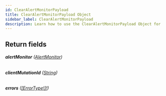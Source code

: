 ```yaml
---
id: ClearAlertMonitorPayload
title: ClearAlertMonitorPayload Object
sidebar_label: ClearAlertMonitorPayload
description: Learn how to use the ClearAlertMonitorPayload Object for 's API.
---
```


## Return fields

###### <b>alertMonitor</b> ([AlertMonitor](api/schema/object/AlertMonitor.mdx))

###### <b>clientMutationId</b> ([String](api/schema/scalar/String.mdx))

###### <b>errors</b> ([[ErrorType!]!](api/schema/object/ErrorType.mdx))

